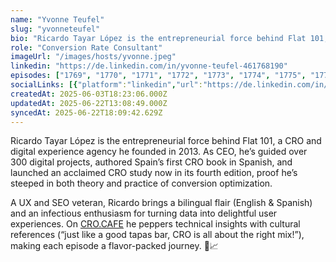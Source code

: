 ```yaml
---
name: "Yvonne Teufel"
slug: "yvonneteufel"
bio: "Ricardo Tayar López is the entrepreneurial force behind Flat 101, a CRO and digital experience agency he founded in 2013. As CEO, he’s guided over 300 digital projects, authored Spain’s first CRO book in Spanish, and launched an acclaimed CRO study now in its fourth edition, proof he’s steeped in both theory and practice of conversion optimization.\n\nA UX and SEO veteran, Ricardo brings a bilingual flair (English & Spanish) and an infectious enthusiasm for turning data into delightful user experiences. On [CRO.CAFE](http://CRO.CAFE) he peppers technical insights with cultural references (“just like a good tapas bar, CRO is all about the right mix!”), making each episode a flavor-packed journey. 🍷📈"
role: "Conversion Rate Consultant"
imageUrl: "/images/hosts/yvonne.jpeg"
linkedin: "https://de.linkedin.com/in/yvonne-teufel-461768190"
episodes: ["1769", "1770", "1771", "1772", "1773", "1774", "1775", "1776", "1777", "1778", "1779", "1780", "1781", "1782", "1783", "1784", "1785", "1786", "1787", "1788", "1789", "1790", "1791", "1792", "1793"]
socialLinks: [{"platform":"linkedin","url":"https://de.linkedin.com/in/yvonne-teufel-461768190"}]
createdAt: 2025-06-03T18:23:06.000Z
updatedAt: 2025-06-22T13:08:49.000Z
syncedAt: 2025-06-22T18:09:42.629Z
---
```


Ricardo Tayar López is the entrepreneurial force behind Flat 101, a CRO and digital experience agency he founded in 2013. As CEO, he’s guided over 300 digital projects, authored Spain’s first CRO book in Spanish, and launched an acclaimed CRO study now in its fourth edition, proof he’s steeped in both theory and practice of conversion optimization.

A UX and SEO veteran, Ricardo brings a bilingual flair (English & Spanish) and an infectious enthusiasm for turning data into delightful user experiences. On [CRO.CAFE](http://CRO.CAFE) he peppers technical insights with cultural references (“just like a good tapas bar, CRO is all about the right mix!”), making each episode a flavor-packed journey. 🍷📈